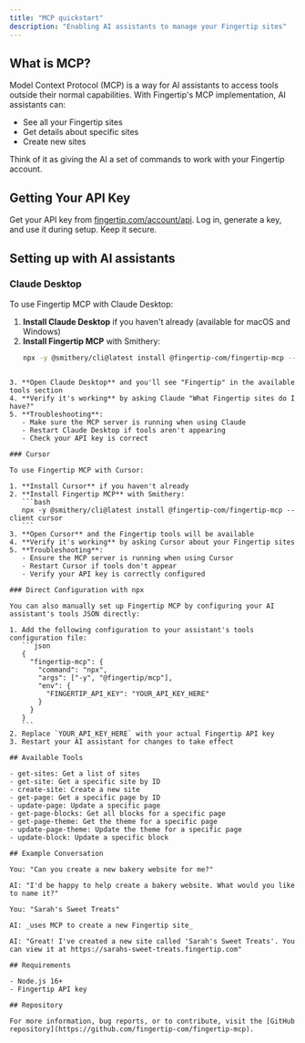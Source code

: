 ```yaml
---
title: "MCP quickstart"
description: "Enabling AI assistants to manage your Fingertip sites"
---
```


## What is MCP?

Model Context Protocol (MCP) is a way for AI assistants to access tools outside their normal capabilities. With Fingertip's MCP implementation, AI assistants can:

- See all your Fingertip sites
- Get details about specific sites
- Create new sites

Think of it as giving the AI a set of commands to work with your Fingertip account.

## Getting Your API Key

Get your API key from [fingertip.com/account/api](https://fingertip.com/account/api). Log in, generate a key, and use it during setup. Keep it secure.

## Setting up with AI assistants

### Claude Desktop

To use Fingertip MCP with Claude Desktop:

1. **Install Claude Desktop** if you haven't already (available for macOS and Windows)
2. **Install Fingertip MCP** with Smithery:
   ```bash
   npx -y @smithery/cli@latest install @fingertip-com/fingertip-mcp --client claude
   ```

````

3. **Open Claude Desktop** and you'll see "Fingertip" in the available tools section
4. **Verify it's working** by asking Claude "What Fingertip sites do I have?"
5. **Troubleshooting**:
   - Make sure the MCP server is running when using Claude
   - Restart Claude Desktop if tools aren't appearing
   - Check your API key is correct

### Cursor

To use Fingertip MCP with Cursor:

1. **Install Cursor** if you haven't already
2. **Install Fingertip MCP** with Smithery:
   ```bash
   npx -y @smithery/cli@latest install @fingertip-com/fingertip-mcp --client cursor
   ```
3. **Open Cursor** and the Fingertip tools will be available
4. **Verify it's working** by asking Cursor about your Fingertip sites
5. **Troubleshooting**:
   - Ensure the MCP server is running when using Cursor
   - Restart Cursor if tools don't appear
   - Verify your API key is correctly configured

### Direct Configuration with npx

You can also manually set up Fingertip MCP by configuring your AI assistant's tools JSON directly:

1. Add the following configuration to your assistant's tools configuration file:
   ```json
   {
     "fingertip-mcp": {
       "command": "npx",
       "args": ["-y", "@fingertip/mcp"],
       "env": {
         "FINGERTIP_API_KEY": "YOUR_API_KEY_HERE"
       }
     }
   }
   ```
2. Replace `YOUR_API_KEY_HERE` with your actual Fingertip API key
3. Restart your AI assistant for changes to take effect

## Available Tools

- get-sites: Get a list of sites
- get-site: Get a specific site by ID
- create-site: Create a new site
- get-page: Get a specific page by ID
- update-page: Update a specific page
- get-page-blocks: Get all blocks for a specific page
- get-page-theme: Get the theme for a specific page
- update-page-theme: Update the theme for a specific page
- update-block: Update a specific block

## Example Conversation

You: "Can you create a new bakery website for me?"

AI: "I'd be happy to help create a bakery website. What would you like to name it?"

You: "Sarah's Sweet Treats"

AI: _uses MCP to create a new Fingertip site_

AI: "Great! I've created a new site called 'Sarah's Sweet Treats'. You can view it at https://sarahs-sweet-treats.fingertip.com"

## Requirements

- Node.js 16+
- Fingertip API key

## Repository

For more information, bug reports, or to contribute, visit the [GitHub repository](https://github.com/fingertip-com/fingertip-mcp).
````
